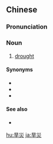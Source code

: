 {{also|旱灾}}
==Chinese==
{{zh-forms|s=旱灾}}

===Pronunciation===
{{zh-pron
|m=hànzāi
|c=hon5 zoi1
|h=pfs=hôn-châi
|mn=hān-chai
|cat=n
}}

===Noun===
{{zh-noun}}

# [[drought]] {{zh-mw|m:場|m:次}}

====Synonyms====
* {{zh-l|乾旱}}
* {{zh-l|水荒}}
* {{zh-l|天旱}}

====See also====
* {{zh-l|洪水}}

{{zh-cat|Advanced}}

[[hu:旱災]]
[[ja:旱災]]